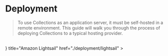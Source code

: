 
# Deployment

> To use Collections as an application server, it must be self-hosted in a remote environment. This guide will walk you through the process of deploying Collections to a typical hosting provider.

<br />
<Cards>
  <Card
    icon={
      <svg
        xmlns="http://www.w3.org/2000/svg"
        fill="none"
        viewBox="0 0 24 24"
        strokeWidth={1.5}
        stroke="currentColor"
        className="w-6 h-6"
      >
        <path strokeLinecap="round" strokeLinejoin="round" d="M8.25 4.5l7.5 7.5-7.5 7.5" />
      </svg>
    }
    title="Amazon Lightsail"
    href="./deployment/lightsail"
  ></Card>
</Cards>
